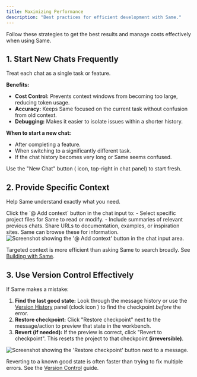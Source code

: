```yaml
---
title: Maximizing Performance
description: "Best practices for efficient development with Same."
---
```


Follow these strategies to get the best results and manage costs effectively when using Same.

## 1. Start New Chats Frequently

Treat each chat as a single task or feature.

**Benefits:**

- **Cost Control:** Prevents context windows from becoming too large, reducing token usage.
- **Accuracy:** Keeps Same focused on the current task without confusion from old context.
- **Debugging:** Makes it easier to isolate issues within a shorter history.

**When to start a new chat:**

- After completing a feature.
- When switching to a significantly different task.
- If the chat history becomes very long or Same seems confused.

<Tip>
  Use the "New Chat" button (<Icon icon="plus" /> icon, top-right in chat panel)
  to start fresh.
</Tip>

## 2. Provide Specific Context

Help Same understand exactly what you need.

<CardGroup cols={2}>
  <Card title="Use '@ Add context'" icon="at">
    Click the `@ Add context` button in the chat input to: - Select specific
    project files for Same to read or modify. - Include summaries of relevant
    previous chats.
  </Card>
  <Card title="Provide Links" icon="link">
    Share URLs to documentation, examples, or inspiration sites. Same can browse
    these for information.
  </Card>
</CardGroup>

<Frame
  caption="Use the '@ Add context' button to include files or summaries in your prompt."
  className="mt-4"
>
  <img
    src="/images/add-context.png"
    alt="Screenshot showing the '@ Add context' button in the chat input area."
  />
</Frame>

Targeted context is more efficient than asking Same to search broadly. See [Building with Same](/essentials/building#providing-context).

## 3. Use Version Control Effectively

If Same makes a mistake:

1.  **Find the last good state:** Look through the message history or use the [Version History](/essentials/version-control#accessing-version-history) panel (clock icon <Icon icon="clock" />) to find the checkpoint _before_ the error.
2.  **Restore checkpoint:** Click "Restore checkpoint" next to the message/action to preview that state in the workbench.
3.  **Revert (if needed):** If the preview is correct, click "Revert to checkpoint". This resets the project to that checkpoint **(irreversible)**.

<Frame caption="Use 'Restore checkpoint' and 'Revert to checkpoint' to manage project history.">
  <img
    src="/images/restore-checkpoint.png"
    alt="Screenshot showing the 'Restore checkpoint' button next to a message."
  />
</Frame>

Reverting to a known good state is often faster than trying to fix multiple errors. See the [Version Control](/essentials/version-control) guide.
